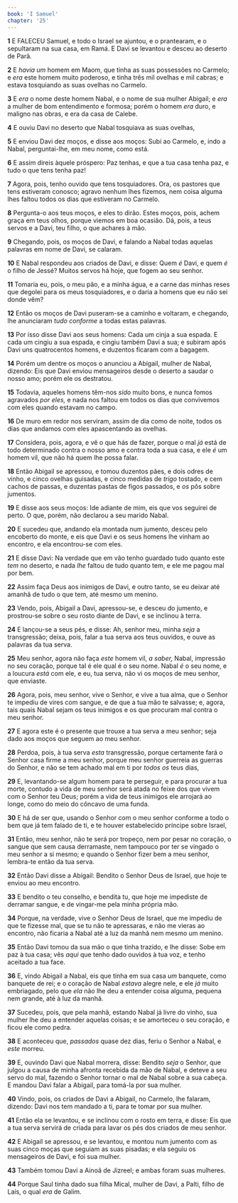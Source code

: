 ```yaml
---
book: 'I Samuel'
chapter: '25'
---
```


**1** E FALECEU Samuel, e todo o Israel se ajuntou, e o prantearam, e o sepultaram na sua casa, em Ramá. E Davi se levantou e desceu ao deserto de Parã.

**2** E _havia um_ homem em Maom, que tinha as suas possessões no Carmelo; e _era_ este homem muito poderoso, e tinha três mil ovelhas e mil cabras; e estava tosquiando as suas ovelhas no Carmelo.

**3** E _era_ o nome deste homem Nabal, e o nome de sua mulher Abigail; e _era_ a mulher de bom entendimento e formosa; porém o homem _era_ duro, e maligno nas obras, e era da casa de Calebe.

**4** E ouviu Davi no deserto que Nabal tosquiava as suas ovelhas,

**5** E enviou Davi dez moços, e disse aos moços: Subi ao Carmelo, e, indo a Nabal, perguntai-lhe, em meu nome, como está.

**6** E assim direis àquele próspero: Paz tenhas, e que a tua casa tenha paz, e tudo o que tens tenha paz!

**7** Agora, pois, tenho ouvido que tens tosquiadores. Ora, os pastores que tens estiveram conosco; agravo nenhum lhes fizemos, nem coisa alguma lhes faltou todos os dias que estiveram no Carmelo.

**8** Pergunta-o aos teus moços, e eles to dirão. Estes moços, pois, achem graça em teus olhos, porque viemos em boa ocasião. Dá, pois, a teus servos e a Davi, teu filho, o que achares à mão.

**9** Chegando, pois, os moços de Davi, e falando a Nabal todas aquelas palavras em nome de Davi, se calaram.

**10** E Nabal respondeu aos criados de Davi, e disse: Quem _é_ Davi, e quem _é_ o filho de Jessé? Muitos servos há hoje, que fogem ao seu senhor.

**11** Tomaria eu, pois, o meu pão, e a minha água, e a carne das minhas reses que degolei para os meus tosquiadores, e o daria a homens que eu não sei donde vêm?

**12** Então os moços de Davi puseram-se a caminho e voltaram, e chegando, lhe anunciaram _tudo conforme_ a todas estas palavras.

**13** Por isso disse Davi aos seus homens: Cada um cinja a sua espada. E cada um cingiu a sua espada, e cingiu também Davi a sua; e subiram após Davi uns quatrocentos homens, e duzentos ficaram com a bagagem.

**14** Porém um dentre os moços o anunciou a Abigail, mulher de Nabal, dizendo: Eis que Davi enviou mensageiros desde o deserto a saudar o nosso amo; porém ele os destratou.

**15** Todavia, aqueles homens têm-nos _sido_ muito bons, e nunca fomos agravados _por eles,_ e nada nos faltou em todos os dias que convivemos com eles quando estavam no campo.

**16** De muro em redor nos serviram, assim de dia como de noite, todos os dias que andamos com eles apascentando as ovelhas.

**17** Considera, pois, agora, e vê o que hás de fazer, porque o mal _já_ está de todo determinado contra o nosso amo e contra toda a sua casa, e ele _é_ um homem vil, que não há quem lhe possa falar.

**18** Então Abigail se apressou, e tomou duzentos pães, e dois odres de vinho, e cinco ovelhas guisadas, e cinco medidas de _trigo_ tostado, e cem cachos de passas, e duzentas pastas de figos passados, e _os_ pôs sobre jumentos.

**19** E disse aos seus moços: Ide adiante de mim, eis que vos seguirei de perto. O que, porém, não declarou a seu marido Nabal.

**20** E sucedeu que, andando ela montada num jumento, desceu pelo encoberto do monte, e eis que Davi e os seus homens lhe vinham ao encontro, e ela encontrou-se com eles.

**21** E disse Davi: Na verdade que em vão tenho guardado tudo quanto este _tem_ no deserto, e nada _lhe_ faltou de tudo quanto tem, e ele me pagou mal por bem.

**22** Assim faça Deus aos inimigos de Davi, e outro tanto, se eu deixar até amanhã de tudo o que tem, até mesmo um menino.

**23** Vendo, pois, Abigail a Davi, apressou-se, e desceu do jumento, e prostrou-se sobre o seu rosto diante de Davi, e se inclinou à terra.

**24** E lançou-se a seus pés, e disse: Ah, senhor meu, minha _seja_ a transgressão; deixa, pois, falar a tua serva aos teus ouvidos, e ouve as palavras da tua serva.

**25** Meu senhor, agora não faça _este_ homem vil, _a saber,_ Nabal, impressão no seu coração, porque tal é ele qual é o seu nome. Nabal _é_ o seu nome, e a loucura _está_ com ele, e eu, tua serva, não vi os moços de meu senhor, que enviaste.

**26** Agora, pois, meu senhor, vive o Senhor, e vive a tua alma, que o Senhor te impediu de vires com sangue, e de que a tua mão te salvasse; e, agora, tais quais Nabal sejam os teus inimigos e os que procuram mal contra o meu senhor.

**27** E agora este é o presente que trouxe a tua serva a meu senhor; seja dado aos moços que seguem ao meu senhor.

**28** Perdoa, pois, à tua serva _esta_ transgressão, porque certamente fará o Senhor casa firme a meu senhor, porque meu senhor guerreia as guerras do Senhor, e não se tem achado mal em ti por _todos os_ teus dias,

**29** E, levantando-se algum homem para te perseguir, e para procurar a tua morte, contudo a vida de meu senhor será atada no feixe dos que vivem com o Senhor teu Deus; porém a vida de teus inimigos ele arrojará ao longe, como do meio do côncavo de uma funda.

**30** E há de ser que, usando o Senhor com o meu senhor conforme a todo o bem que já tem falado de ti, e te houver estabelecido príncipe sobre Israel,

**31** Então, meu senhor, não te será por tropeço, nem por pesar no coração, o sangue que sem causa derramaste, nem tampouco por ter se vingado o meu senhor a si mesmo; e quando o Senhor fizer bem a meu senhor, lembra-te então da tua serva.

**32** Então Davi disse a Abigail: Bendito o Senhor Deus de Israel, que hoje te enviou ao meu encontro.

**33** E bendito o teu conselho, e bendita tu, que hoje me impediste de derramar sangue, e de vingar-me pela minha própria mão.

**34** Porque, na verdade, vive o Senhor Deus de Israel, que me impediu de que te fizesse mal, que se tu não te apressaras, e não me vieras ao encontro, não ficaria a Nabal até a luz da manhã nem mesmo um menino.

**35** Então Davi tomou da sua mão o que tinha trazido, e lhe disse: Sobe em paz à tua casa; vês _aqui_ que tenho dado ouvidos à tua voz, e tenho aceitado a tua face.

**36** E, vindo Abigail a Nabal, eis que tinha em sua casa _um_ banquete, como banquete de rei; e o coração de Nabal _estava_ alegre nele, e ele _já_ muito embriagado, pelo que _ela_ não lhe deu a entender coisa alguma, pequena nem grande, até à luz da manhã.

**37** Sucedeu, pois, que pela manhã, estando Nabal já livre do vinho, sua mulher lhe deu a entender aquelas coisas; e se amorteceu o seu coração, e ficou ele como pedra.

**38** E aconteceu que, _passados_ quase dez dias, feriu o Senhor a Nabal, e _este_ morreu.

**39** E, ouvindo Davi que Nabal morrera, disse: Bendito _seja_ o Senhor, que julgou a causa de minha afronta recebida da mão de Nabal, e deteve a seu servo do mal, fazendo o Senhor tornar o mal de Nabal sobre a sua cabeça. E mandou Davi falar a Abigail, para tomá-la por sua mulher.

**40** Vindo, pois, os criados de Davi a Abigail, no Carmelo, lhe falaram, dizendo: Davi nos tem mandado a ti, para te tomar por sua mulher.

**41** Então ela se levantou, e se inclinou com o rosto em terra, e disse: Eis que a tua serva servirá de criada para lavar os pés dos criados de meu senhor.

**42** E Abigail se apressou, e se levantou, e montou num jumento com as suas cinco moças que seguiam as suas pisadas; e ela seguiu os mensageiros de Davi, e foi sua mulher.

**43** Também tomou Davi a Ainoã de Jizreel; e ambas foram suas mulheres.

**44** Porque Saul tinha dado sua filha Mical, mulher de Davi, a Palti, filho de Laís, o qual _era_ de Galim.
